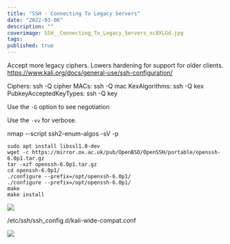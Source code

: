 ```yaml
---
title: "SSH - Connecting To Legacy Servers"
date: "2022-03-06"
description: ""
coverimage: SSH__Connecting_To_Legacy_Servers_nc8XLGd.jpg
tags: 
published: true
---
```

Accept more legacy ciphers. Lowers hardening for support for older clients. 
https://www.kali.org/docs/general-use/ssh-configuration/



Ciphers: ssh -Q cipher
MACs: ssh -Q mac
KexAlgorithms: ssh -Q kex
PubkeyAcceptedKeyTypes: ssh -Q key


Use the `-G` option to see negotiation 

Use the `-vv` for verbose.


nmap --script ssh2-enum-algos -sV -p <port> <host>




```
sudo apt install libssl1.0-dev
wget -c https://mirror.ox.ac.uk/pub/OpenBSD/OpenSSH/portable/openssh-6.0p1.tar.gz
tar -xzf openssh-6.0p1.tar.gz
cd openssh-6.0p1/
./configure --prefix=/opt/openssh-6.0p1/
./configure --prefix=/opt/openssh-6.0p1/
make 
make install 
```
![](c38f2220-e15a-46c4-a306-9bd78f59f012.PNG)


/etc/ssh/ssh_config.d/kali-wide-compat.conf

![](77ebcb2a-7c9d-46a4-bdc2-492183739299.PNG)